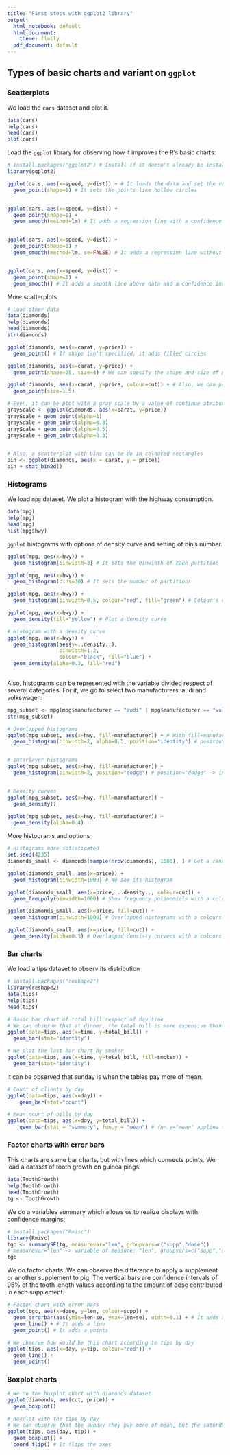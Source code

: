 ```yaml
---
title: "First steps with ggplot2 library"
output:
  html_notebook: default
  html_document:
    theme: flatly
  pdf_document: default
---
```


## Types of basic charts and variant on `ggplot`

### Scatterplots

We load the `cars` dataset and plot it.
```r
data(cars)
help(cars)
head(cars)
plot(cars)
```


Load the `ggplot` library for observing how it improves the R's basic charts:
```r

# install.packages("ggplot2") # Install if it doesn't already be installed 
library(ggplot2)

ggplot(cars, aes(x=speed, y=dist)) + # It loads the data and set the variables
  geom_point(shape=1) # It sets the points like hollow circles


ggplot(cars, aes(x=speed, y=dist)) + 
  geom_point(shape=1) +
  geom_smooth(method=lm) # It adds a regression line with a confidence interval of 95%


ggplot(cars, aes(x=speed, y=dist)) +
  geom_point(shape=1) +
  geom_smooth(method=lm, se=FALSE) # It adds a regression line without a confidence interval


ggplot(cars, aes(x=speed, y=dist)) + 
  geom_point(shape=1) +
  geom_smooth() # It adds a smooth line above data and a confidence interval of 95%

```



More scatterplots

```r
# Load other data
data(diamonds)
help(diamonds)
head(diamonds)
str(diamonds)

```

```r
ggplot(diamonds, aes(x=carat, y=price)) + 
  geom_point() # If shape isn't specified, it adds filled circles

ggplot(diamonds, aes(x=carat, y=price)) +
  geom_point(shape=25, size=4) # We can specify the shape and size of points

ggplot(diamonds, aes(x=carat, y=price, colour=cut)) + # Also, we can plot by a factor
  geom_point(size=1.5)

# Even, it can be plot with a gray scale by a value of continue atribute
grayScale <- ggplot(diamonds, aes(x=carat, y=price))
grayScale + geom_point(alpha=1)
grayScale + geom_point(alpha=0.8)
grayScale + geom_point(alpha=0.5)
grayScale + geom_point(alpha=0.3)


# Also, a scatterplot with bins can be do in coloured rectangles
bin <- ggplot(diamonds, aes(x = carat, y = price))
bin + stat_bin2d()
```





### Histograms

We load `mpg` dataset. We plot a histogram with the highway consumption.
```r
data(mpg)
help(mpg)
head(mpg)
hist(mpg$hwy)
```


`ggplot` histograms with options of density curve and setting of bin's number.

```r
ggplot(mpg, aes(x=hwy)) + 
  geom_histogram(binwidth=3) # It sets the binwidth of each partition

ggplot(mpg, aes(x=hwy)) +
  geom_histogram(bins=30) # It sets the number of partitions

ggplot(mpg, aes(x=hwy)) +
  geom_histogram(binwidth=0.5, colour="red", fill="green") # Colour's options

ggplot(mpg, aes(x=hwy)) +
  geom_density(fill="yellow") # Plot a density curve

# Histogram with a density curve
ggplot(mpg, aes(x=hwy)) +
  geom_histogram(aes(y=..density..), 
                 binwidth=1.2,
                 colour="black", fill="blue") +
  geom_density(alpha=0.3, fill="red")
  
```


Also, histograms can be represented with the variable divided respect of several categories. For it, we go to select two manufacturers: audi and volkswagen:

```r
mpg_subset <- mpg[mpg$manufacturer == "audi" | mpg$manufacturer == "volkswagen", ]
str(mpg_subset)
```


```r
# Overlapped histograms
ggplot(mpg_subset, aes(x=hwy, fill=manufacturer)) + # With fill=manufacturer, we say that the histogram is filled with values of manufacturer
  geom_histogram(binwidth=2, alpha=0.5, position="identity") # position="identity" -> overlap


# Interlayer histograms
ggplot(mpg_subset, aes(x=hwy, fill=manufacturer)) +
  geom_histogram(binwidth=2, position="dodge") # position="dodge" -> interlayer


# Density curves
ggplot(mpg_subset, aes(x=hwy, fill=manufacturer)) +
  geom_density()

ggplot(mpg_subset, aes(x=hwy, fill=manufacturer)) +
  geom_density(alpha=0.4)

```



More histograms and options
```r
# Histograms more sofisticated 
set.seed(4235)
diamonds_small <- diamonds[sample(nrow(diamonds), 1000), ] # Get a random small subset

ggplot(diamonds_small, aes(x=price)) +
  geom_histogram(binwidth=1000) # We see its histogram 

ggplot(diamonds_small, aes(x=price, ..density.., colour=cut)) +
  geom_freqpoly(binwidth=1000) # Show frequency polinomials with a colours by a factor (cut)

ggplot(diamonds_small, aes(x=price, fill=cut)) +
  geom_histogram(binwidth=1000) # Overlapped histograms with a colours by a factor (cut)

ggplot(diamonds_small, aes(x=price, fill=cut)) +
  geom_density(alpha=0.3) # Overlapped densisty curvers with a colours by a factor (cut)

```




### Bar charts

We load a tips dataset to observ its distribution

```r
# install.packages("reshape2")
library(reshape2)
data(tips)
help(tips)
head(tips)
```

```r
# Basic bar chart of total bill respect of day time
# We can observe that at dinner, the total bill is more expensive than at lunch
ggplot(data=tips, aes(x=time, y=total_bill)) +
  geom_bar(stat="identity") 

# We plot the last bar chart by smoker
ggplot(data=tips, aes(x=time, y=total_bill, fill=smoker)) +
  geom_bar(stat="identity")

```

It can be observed that sunday is when the tables pay more of mean.
```r
# Count of clients by day
ggplot(data=tips, aes(x=day)) +
    geom_bar(stat="count") 

# Mean count of bills by day
ggplot(data=tips, aes(x=day, y=total_bill)) +
    geom_bar(stat = "summary", fun.y = "mean") # fun.y="mean" applies the function "mean" on Y axe
```







### Factor charts with error bars

This charts are same bar charts, but with lines which connects points. We load a dataset of tooth growth on guinea pings.

```r
data(ToothGrowth)
help(ToothGrowth)
head(ToothGrowth)
tg <- ToothGrowth
```

We do a variables summary which allows us to realize displays with confidence margins:

```r
# install.packages("Rmisc")
library(Rmisc)
tgc <- summarySE(tg, measurevar="len", groupvars=c("supp","dose")) 
# measurevar="len" -> variable of measure: "len", groupvars=c("supp","dose") -> variables to group: "supp", "dose".
tgc
```

We do factor charts. We can observe the difference to apply a supplement or another supplement to pig. The vertical bars are confidence intervals of 95% of the tooth length values according to the amount of dose contributed in each supplement.

```r
# Factor chart with error bars
ggplot(tgc, aes(x=dose, y=len, colour=supp)) +
  geom_errorbar(aes(ymin=len-se, ymax=len+se), width=0.1) + # It adds a error bars with ymin and ymax like len-se (standard error) len+se
  geom_line() + # It adds a line 
  geom_point() # It adds a points

# We observe how would be this chart according to tips by day
ggplot(tips, aes(x=day, y=tip, colour="red")) +
  geom_line() +
  geom_point()

```




### Boxplot charts 

```r
# We do the boxplot chart with diamonds dataset
ggplot(diamonds, aes(cut, price)) + 
  geom_boxplot()

# Boxplot with the tips by day
# We can observe that the sunday they pay more of mean, but the saturday there are more people with higher tips
ggplot(tips, aes(day, tip)) +  
  geom_boxplot() + 
  coord_flip() # It flips the axes
```


